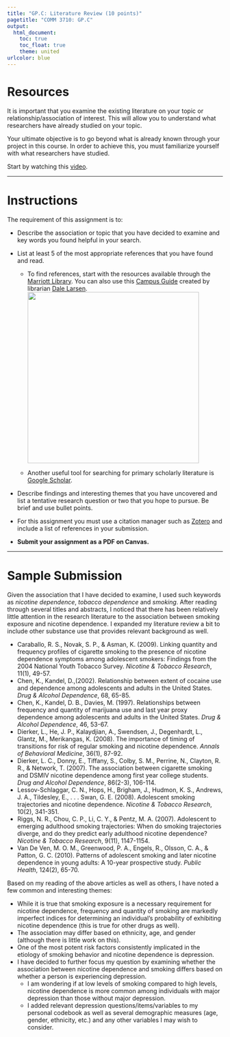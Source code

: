 ```yaml
---
title: "GP.C: Literature Review (10 points)"
pagetitle: "COMM 3710: GP.C"
output:
  html_document:
    toc: true
    toc_float: true
    theme: united
urlcolor: blue
---
```


# Resources
It is important that you examine the existing literature on your topic or relationship/association of interest. This will allow you to understand what researchers have already studied on your topic.

Your ultimate objective is to go beyond what is already known through your project in this course. In order to achieve this, you must familiarize yourself with what researchers have studied.

Start by watching this [video](https://youtu.be/ZmkUvbX-qlI).

---

# Instructions 
The requirement of this assignment is to:

* Describe the association or topic that you have decided to examine and key words you found helpful in your search.

* List at least 5 of the most appropriate references that you have found and read.
  <ul><li> To find references, start with the resources available through the [Marriott Library](https://lib.utah.edu/). You can also use this [Campus Guide](https://campusguides.lib.utah.edu/communication/quantitative) created by librarian [Dale Larsen](mailto: dale.larsen@utah.edu). \newline
  <img src="https://sarakyeo.github.io/images/libraryDale4.jpg" width = "400"/>
  <li> Another useful tool for searching for primary scholarly literature is [Google Scholar](https://scholar.google.com/).
  </ul>
  
* Describe findings and interesting themes that you have uncovered and list a tentative research question or two that you hope to pursue. Be brief and use bullet points.

* For this assignment you must use a citation manager such as [Zotero](https://www.zotero.org/) and include a list of references in your submission.

* **Submit your assignment as a PDF on Canvas.**

---

# Sample Submission
Given the association that I have decided to examine, I used such keywords as *nicotine dependence*, *tobacco dependence* and *smoking*. After reading through several titles and abstracts, I noticed that there has been relatively little attention in the research literature to the association between smoking exposure and nicotine dependence. I expanded my literature review a bit to include other substance use that provides relevant background as well.

* Caraballo, R. S., Novak, S. P., & Asman, K. (2009). Linking quantity and frequency profiles of cigarette smoking to the presence of nicotine dependence symptoms among adolescent smokers: Findings from the 2004 National Youth Tobacco Survey. *Nicotine & Tobacco Research*, 11(1), 49-57.
* Chen, K., Kandel, D.,(2002). Relationship between extent of cocaine use and dependence among adolescents and adults in the United States. *Drug & Alcohol Dependence*, 68, 65-85.
* Chen, K., Kandel, D. B., Davies, M. (1997). Relationships between frequency and quantity of marijuana use and last year proxy dependence among adolescents and adults in the United States. *Drug & Alcohol Dependence*, 46, 53-67.
* Dierker, L., He, J. P., Kalaydjian, A., Swendsen, J., Degenhardt, L., Glantz, M., Merikangas, K. (2008). The importance of timing of transitions for risk of regular smoking and nicotine dependence. *Annals of Behavioral Medicine*, 36(1), 87-92.
* Dierker, L. C., Donny, E., Tiffany, S., Colby, S. M., Perrine, N., Clayton, R. R., & Network, T. (2007). The association between cigarette smoking and DSMIV nicotine dependence among first year college students. *Drug and Alcohol Dependence*, 86(2-3), 106-114.
* Lessov-Schlaggar, C. N., Hops, H., Brigham, J., Hudmon, K. S., Andrews, J. A., Tildesley, E., . . . Swan, G. E. (2008). Adolescent smoking trajectories and nicotine dependence. *Nicotine & Tobacco Research*, 10(2), 341-351.
* Riggs, N. R., Chou, C. P., Li, C. Y., & Pentz, M. A. (2007). Adolescent to emerging adulthood smoking trajectories: When do smoking trajectories diverge, and do they predict early adulthood nicotine dependence? *Nicotine & Tobacco Research*, 9(11), 1147-1154.
* Van De Ven, M. O. M., Greenwood, P. A., Engels, R., Olsson, C. A., & Patton, G. C. (2010). Patterns of adolescent smoking and later nicotine dependence in young adults: A 10-year prospective study. *Public Health*, 124(2), 65-70.

Based on my reading of the above articles as well as others, I have noted a few common and interesting themes:

* While it is true that smoking exposure is a necessary requirement for nicotine dependence, frequency and quantity of smoking are markedly imperfect indices for determining an individual’s probability of exhibiting nicotine dependence (this is true for other drugs as well).
* The association may differ based on ethnicity, age, and gender (although there is little work on this).
* One of the most potent risk factors consistently implicated in the etiology of smoking behavior and nicotine dependence is depression.
* I have decided to further focus my question by examining whether the association between nicotine dependence and smoking differs based on whether a person is experiencing depression.
  +  I am wondering if at low levels of smoking compared to high levels, nicotine dependence is more common among individuals with major depression than those without major depression.
  + I added relevant depression questions/items/variables to my personal codebook as well as several demographic measures (age, gender, ethnicity, etc.) and any other variables I may wish to consider.
